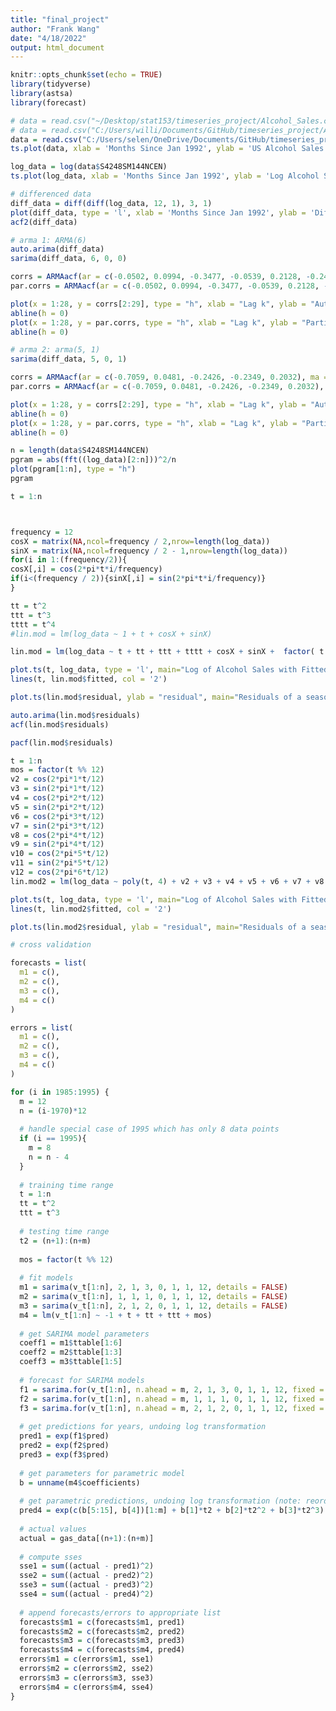 ```yaml
---
title: "final_project"
author: "Frank Wang"
date: "4/18/2022"
output: html_document
---
```


```r
knitr::opts_chunk$set(echo = TRUE)
library(tidyverse)
library(astsa)
library(forecast)
```

```r
# data = read.csv("~/Desktop/stat153/timeseries_project/Alcohol_Sales.csv")
# data = read.csv("C:/Users/willi/Documents/GitHub/timeseries_project/Alcohol_Sales.csv")
data = read.csv("C:/Users/selen/OneDrive/Documents/GitHub/timeseries_project/Alcohol_Sales.csv")
ts.plot(data, xlab = 'Months Since Jan 1992', ylab = 'US Alcohol Sales (Millions of Dollars)', main = 'Time Series of US Alcohol Sales')
```

```r
log_data = log(data$S4248SM144NCEN)
ts.plot(log_data, xlab = 'Months Since Jan 1992', ylab = 'Log Alcohol Sales (Millions of Dollars)', main = 'Time Series of Log US Alcohol Sales')
```

```r
# differenced data 
diff_data = diff(diff(log_data, 12, 1), 3, 1)
plot(diff_data, type = 'l', xlab = 'Months Since Jan 1992', ylab = 'Difference', main = 'Lag 3 Difference of Lag 12 Differenced Log Data')
acf2(diff_data)
```

```r
# arma 1: ARMA(6)
auto.arima(diff_data)
sarima(diff_data, 6, 0, 0)

corrs = ARMAacf(ar = c(-0.0502, 0.0994, -0.3477, -0.0539, 0.2128, -0.2454), lag.max = 28)
par.corrs = ARMAacf(ar = c(-0.0502, 0.0994, -0.3477, -0.0539, 0.2128, -0.2454), lag.max = 28, pacf = TRUE)

plot(x = 1:28, y = corrs[2:29], type = "h", xlab = "Lag k", ylab = "Autocorrelation")
abline(h = 0)
plot(x = 1:28, y = par.corrs, type = "h", xlab = "Lag k", ylab = "Partial Autocorrelation")
abline(h = 0)
```
```r
# arma 2: arma(5, 1)
sarima(diff_data, 5, 0, 1)

corrs = ARMAacf(ar = c(-0.7059, 0.0481, -0.2426, -0.2349, 0.2032), ma = 0.6887, lag.max = 28)
par.corrs = ARMAacf(ar = c(-0.7059, 0.0481, -0.2426, -0.2349, 0.2032), ma = 0.6887, lag.max = 28, pacf = TRUE)

plot(x = 1:28, y = corrs[2:29], type = "h", xlab = "Lag k", ylab = "Autocorrelation")
abline(h = 0)
plot(x = 1:28, y = par.corrs, type = "h", xlab = "Lag k", ylab = "Partial Autocorrelation")
abline(h = 0)
```

```r
n = length(data$S4248SM144NCEN)
pgram = abs(fft((log_data)[2:n]))^2/n
plot(pgram[1:n], type = "h")
pgram 

t = 1:n



frequency = 12
cosX = matrix(NA,ncol=frequency / 2,nrow=length(log_data))
sinX = matrix(NA,ncol=frequency / 2 - 1,nrow=length(log_data))
for(i in 1:(frequency/2)){
cosX[,i] = cos(2*pi*t*i/frequency)
if(i<(frequency / 2)){sinX[,i] = sin(2*pi*t*i/frequency)}
}

tt = t^2
ttt = t^3
tttt = t^4
#lin.mod = lm(log_data ~ 1 + t + cosX + sinX)

lin.mod = lm(log_data ~ t + tt + ttt + tttt + cosX + sinX +  factor( t %% 12 ) )

plot.ts(t, log_data, type = 'l', main="Log of Alcohol Sales with Fitted Parametric Model", xlab = 'Months Since Jan 1992',ylab="Log(Alcohol Sales)")
lines(t, lin.mod$fitted, col = '2')
```

```r
plot.ts(lin.mod$residual, ylab = "residual", main="Residuals of a seasonal parametric fit for the Log of Alochol Sales")
```
```r
auto.arima(lin.mod$residuals)
acf(lin.mod$residuals)

pacf(lin.mod$residuals)
```
```r
t = 1:n
mos = factor(t %% 12)
v2 = cos(2*pi*1*t/12)
v3 = sin(2*pi*1*t/12)
v4 = cos(2*pi*2*t/12)
v5 = sin(2*pi*2*t/12)
v6 = cos(2*pi*3*t/12)
v7 = sin(2*pi*3*t/12)
v8 = cos(2*pi*4*t/12)
v9 = sin(2*pi*4*t/12)
v10 = cos(2*pi*5*t/12)
v11 = sin(2*pi*5*t/12)
v12 = cos(2*pi*6*t/12)
lin.mod2 = lm(log_data ~ poly(t, 4) + v2 + v3 + v4 + v5 + v6 + v7 + v8 + v9 + v10 + v11 + v12)

plot.ts(t, log_data, type = 'l', main="Log of Alcohol Sales with Fitted Parametric Model", xlab = 'Months Since Jan 1992',ylab="Log(Alcohol Sales)")
lines(t, lin.mod2$fitted, col = '2')

plot.ts(lin.mod2$residual, ylab = "residual", main="Residuals of a seasonal parametric fit for the Log of Alochol Sales")
```

```r
# cross validation

forecasts = list(
  m1 = c(),
  m2 = c(),
  m3 = c(),
  m4 = c()
)

errors = list(
  m1 = c(),
  m2 = c(),
  m3 = c(),
  m4 = c()
)

for (i in 1985:1995) {
  m = 12
  n = (i-1970)*12
  
  # handle special case of 1995 which has only 8 data points
  if (i == 1995){
    m = 8
    n = n - 4
  }
  
  # training time range
  t = 1:n
  tt = t^2
  ttt = t^3
  
  # testing time range
  t2 = (n+1):(n+m)
  
  mos = factor(t %% 12)
  
  # fit models
  m1 = sarima(v_t[1:n], 2, 1, 3, 0, 1, 1, 12, details = FALSE)
  m2 = sarima(v_t[1:n], 1, 1, 1, 0, 1, 1, 12, details = FALSE)
  m3 = sarima(v_t[1:n], 2, 1, 2, 0, 1, 1, 12, details = FALSE)
  m4 = lm(v_t[1:n] ~ -1 + t + tt + ttt + mos)
  
  # get SARIMA model parameters
  coeff1 = m1$ttable[1:6]
  coeff2 = m2$ttable[1:3]
  coeff3 = m3$ttable[1:5]
  
  # forecast for SARIMA models
  f1 = sarima.for(v_t[1:n], n.ahead = m, 2, 1, 3, 0, 1, 1, 12, fixed = coeff1, plot = FALSE)
  f2 = sarima.for(v_t[1:n], n.ahead = m, 1, 1, 1, 0, 1, 1, 12, fixed = coeff2, plot = FALSE)
  f3 = sarima.for(v_t[1:n], n.ahead = m, 2, 1, 2, 0, 1, 1, 12, fixed = coeff3, plot = FALSE)
  
  # get predictions for years, undoing log transformation
  pred1 = exp(f1$pred)
  pred2 = exp(f2$pred)
  pred3 = exp(f3$pred)
  
  # get parameters for parametric model
  b = unname(m4$coefficients)
  
  # get parametric predictions, undoing log transformation (note: reordered coefficients to ensure that the indicator for dec is at the end)
  pred4 = exp(c(b[5:15], b[4])[1:m] + b[1]*t2 + b[2]*t2^2 + b[3]*t2^3)
  
  # actual values
  actual = gas_data[(n+1):(n+m)] 
  
  # compute sses
  sse1 = sum((actual - pred1)^2)
  sse2 = sum((actual - pred2)^2)
  sse3 = sum((actual - pred3)^2)
  sse4 = sum((actual - pred4)^2)
  
  # append forecasts/errors to appropriate list
  forecasts$m1 = c(forecasts$m1, pred1)
  forecasts$m2 = c(forecasts$m2, pred2)
  forecasts$m3 = c(forecasts$m3, pred3)
  forecasts$m4 = c(forecasts$m4, pred4)
  errors$m1 = c(errors$m1, sse1)
  errors$m2 = c(errors$m2, sse2)
  errors$m3 = c(errors$m3, sse3)
  errors$m4 = c(errors$m4, sse4)
}
```

 
